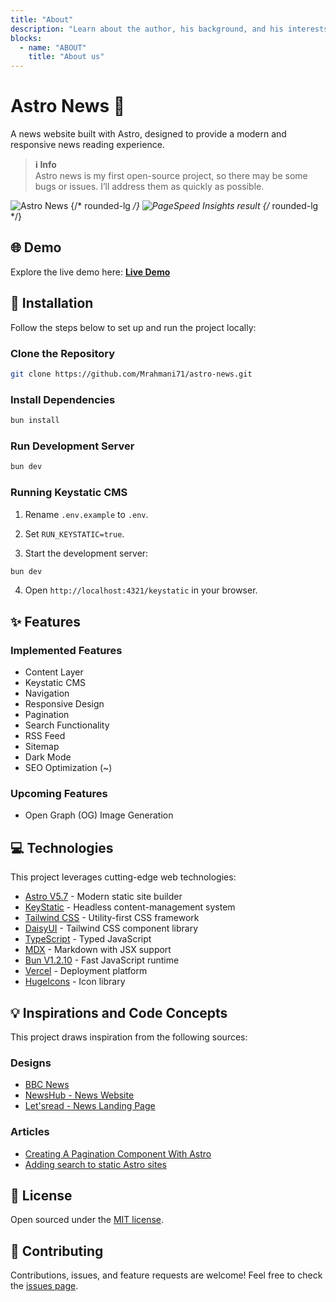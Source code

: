 ```yaml
---
title: "About"
description: "Learn about the author, his background, and his interests."
blocks:
  - name: "ABOUT"
    title: "About us"
---
```



# Astro News 📰

A news website built with Astro, designed to provide a modern and responsive news reading experience.

> **ℹ️ Info**  
> Astro news is my first open-source project, so there may be some bugs or issues. I’ll address them as quickly as possible.

<Image
  src={screenshot}
  alt="Astro News"
  layout="constrained"
  class="shadow-xl"
/>
{/* rounded-lg */}
<Image
  src={performances}
  alt="PageSpeed Insights result"
  layout="constrained"
  class=" shadow-xl"
/>
{/* rounded-lg */}

## 🌐 Demo

Explore the live demo here: [**Live Demo**](https://astro-news-six.vercel.app/)

## 🚀 Installation

Follow the steps below to set up and run the project locally:

### Clone the Repository

```bash
git clone https://github.com/Mrahmani71/astro-news.git
```

### Install Dependencies

```bash
bun install
```

### Run Development Server

```bash
bun dev
```

### Running Keystatic CMS

1. Rename `.env.example` to `.env`.

2. Set `RUN_KEYSTATIC=true`.

3. Start the development server:

```bash
bun dev
```

4. Open `http://localhost:4321/keystatic` in your browser.

## ✨ Features

### Implemented Features

- Content Layer
- Keystatic CMS
- Navigation
- Responsive Design
- Pagination
- Search Functionality
- RSS Feed
- Sitemap
- Dark Mode
- SEO Optimization (~)

### Upcoming Features

- Open Graph (OG) Image Generation

## 💻 Technologies

This project leverages cutting-edge web technologies:

- [Astro V5.7](https://astro.build) - Modern static site builder
- [KeyStatic](https://keystatic.com) - Headless content-management system
- [Tailwind CSS](https://tailwindcss.com) - Utility-first CSS framework
- [DaisyUI](https://daisyui.com/) - Tailwind CSS component library
- [TypeScript](https://typescriptlang.org) - Typed JavaScript
- [MDX](https://mdxjs.com) - Markdown with JSX support
- [Bun V1.2.10](https://bun.sh) - Fast JavaScript runtime
- [Vercel](https://vercel.com) - Deployment platform
- [HugeIcons](https://hugeicons.com) - Icon library

## 💡 Inspirations and Code Concepts

This project draws inspiration from the following sources:

### Designs

- [BBC News](https://www.bbc.com)
- [NewsHub - News Website](https://dribbble.com/shots/21678041-NewsHub-News-Website)
- [Let'sread - News Landing Page](https://dribbble.com/shots/24675325-Let-sread-News-Landing-Page)

### Articles

- [Creating A Pagination Component With Astro](https://rimdev.io/creating-a-pagination-component-with-astro)
- [Adding search to static Astro sites](https://website-thomas-astro.vercel.app/blog/search-static-astro-website)

## 📄 License

Open sourced under the [MIT license](https://github.com/Mrahmani71/astro-news/blob/master/LICENSE.md).

## 🤝 Contributing

Contributions, issues, and feature requests are welcome! Feel free to check the [issues page](https://github.com/Mrahmani71/astro-news/issues).
